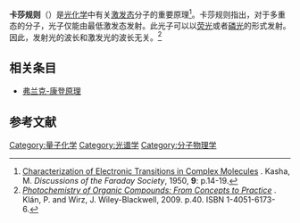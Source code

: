 '''卡莎规则'''（{{lang-en|'''Kasha's rule'''}}）是[[光化学|光化学]]中有关[[激发态|激发态]]分子的重要原理<ref>[http://turmac13.chem.columbia.edu/PDF_db/History/characterization.PDF Characterization of Electronic Transitions in Complex Molecules] {{Wayback|url=http://turmac13.chem.columbia.edu/PDF_db/History/characterization.PDF |date=20080723173559 }}. Kasha, M. ''Discussions of the Faraday Society'', 1950, '''9''': p.14-19.</ref>。卡莎规则指出，对于多重态的分子，光子仅能由最低激发态发射。此光子可以以[[荧光|荧光]]或者[[磷光|磷光]]的形式发射。
因此，发射光的波长和激发光的波长无关。<ref name=klan>[http://books.google.co.uk/books?id=8IstqQf6ZckC&pg=PA40&lpg=PA40&dq=kasha%27s+rule&source=bl&ots=ArmEU3BEC7&sig=RV1DG7mCXuWRSFcXM1Q6YZ8UY3w&hl=en&ei=sjvkS8zINYmEmgPXj5CCBg&sa=X&oi=book_result&ct=result&resnum=9&ved=0CDoQ6AEwCDgK#v=onepage&q=kasha%27s%20rule&f=false ''Photochemistry of Organic Compounds: From Concepts to Practice''] {{Wayback|url=http://books.google.co.uk/books?id=8IstqQf6ZckC&pg=PA40&lpg=PA40&dq=kasha%27s+rule&source=bl&ots=ArmEU3BEC7&sig=RV1DG7mCXuWRSFcXM1Q6YZ8UY3w&hl=en&ei=sjvkS8zINYmEmgPXj5CCBg&sa=X&oi=book_result&ct=result&resnum=9&ved=0CDoQ6AEwCDgK#v=onepage&q=kasha%27s%20rule&f=false |date=20180119175507 }}. Klán, P. and Wirz, J. Wiley-Blackwell, 2009. p.40. ISBN 1-4051-6173-6.</ref>

== 相关条目 ==
* [[弗兰克-康登原理|弗兰克-康登原理]]

== 参考文献 ==
{{Reflist}}

{{化學小作品}}

[[Category:量子化学|Category:量子化学]]
[[Category:光谱学|Category:光谱学]]
[[Category:分子物理学|Category:分子物理学]]